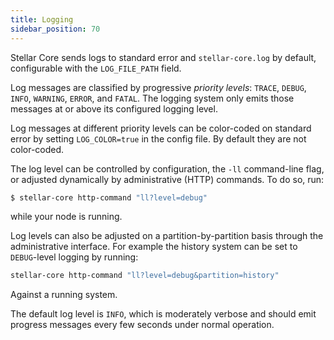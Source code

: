 ```yaml
---
title: Logging
sidebar_position: 70
---
```


Stellar Core sends logs to standard error and `stellar-core.log` by default, configurable with the `LOG_FILE_PATH` field.

Log messages are classified by progressive _priority levels_: `TRACE`, `DEBUG`, `INFO`, `WARNING`, `ERROR`, and `FATAL`. The logging system only emits those messages at or above its configured logging level.

Log messages at different priority levels can be color-coded on standard error
by setting `LOG_COLOR=true` in the config file. By default they are not
color-coded.

The log level can be controlled by configuration, the `-ll` command-line flag, or adjusted dynamically by administrative (HTTP) commands. To do so, run:

```bash
$ stellar-core http-command "ll?level=debug"
```

while your node is running.

Log levels can also be adjusted on a partition-by-partition basis through the administrative interface. For example the history system can be set to `DEBUG`-level logging by running:

```bash
stellar-core http-command "ll?level=debug&partition=history"
```

Against a running system.

The default log level is `INFO`, which is moderately verbose and should emit progress messages every few seconds under normal operation.
